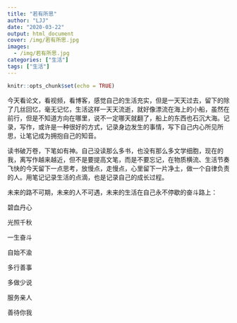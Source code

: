 ```yaml
---
title: "若有所思"
author: "LJJ"
date: "2020-03-22"
output: html_document
cover: /img/若有所思.jpg
images:
  - /img/若有所思.jpg
categories: ["生活"]
tags: ["生活"]
---
```


```r
knitr::opts_chunk$set(echo = TRUE)
```

今天看论文，看视频，看博客，感觉自己的生活充实，但是一天天过去，留下的除了几丝回忆，毫无记忆，生活这样一天天流逝，就好像漂流在海上的小船，虽然在前行，但是不知道方向在哪里，说不一定哪天就翻了，船上的东西也石沉大海。记录，写作，或许是一种很好的方式，记录身边发生的事情，写下自己内心所见所思，让笔记成为拥抱自己的知音。

读书破万卷，下笔如有神。自己没读那么多书，也没有那么多文学细胞，现在的我，离写作越来越近，但不是要提高文笔，而是不要忘记，在物质横流、生活节奏飞快的今天留下一点思考，放慢点，走慢点，心里留下一片净土，做一个自律负责的人。用笔记记录生活的点滴，也是记录自己的成长过程。

未来的路不可期，未来的人不可遇，未来的生活在自己永不停歇的奋斗路上：

碧血丹心

光照千秋

一生奋斗

自始不渝

多行善事

多做少说

服务亲人

善待你我






























